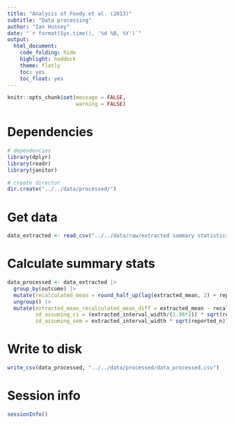 ```yaml
---
title: "Analysis of Foody et al. (2013)"
subtitle: "Data processing"
author: "Ian Hussey"
date: "`r format(Sys.time(), '%d %B, %Y')`"
output:
  html_document:
    code_folding: hide
    highlight: haddock
    theme: flatly
    toc: yes
    toc_float: yes
---
```


```r

knitr::opts_chunk$set(message = FALSE,
                      warning = FALSE)

```

# Dependencies 

```r

# dependencies
library(dplyr)
library(readr)
library(janitor)

# create director
dir.create("../../data/processed/")

```

# Get data

```r

data_extracted <- read_csv("../../data/raw/extracted summary statistics.csv")

```

# Calculate summary stats

```r

data_processed <- data_extracted |>
  group_by(outcome) |>
  mutate(recalculated_mean = round_half_up(lag(extracted_mean, 2) + reported_difference_score, 2)) |>
  ungroup() |>
  mutate(extracted_mean_recalculated_mean_diff = extracted_mean - recalculated_mean, # to assess the magnitude of differences between the two approaches. Always ±.6 on a 0-100 scale.
         sd_assuming_ci = (extracted_interval_width/(1.96*2)) * sqrt(reported_n), # SD assuming intervals in plots are 95% CIs
         sd_assuming_sem = extracted_interval_width * sqrt(reported_n)) # SD assuming intervals in plots are SEM

```

# Write to disk

```r

write_csv(data_processed, "../../data/processed/data_processed.csv")

```

# Session info

```r

sessionInfo()

```



